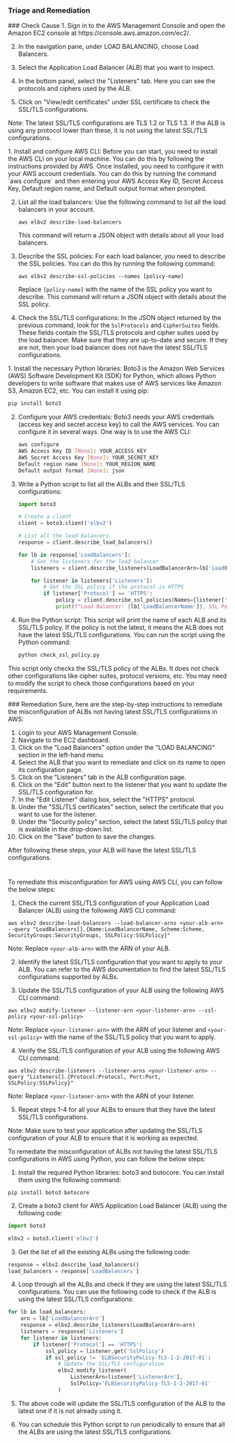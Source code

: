 
### Triage and Remediation
<Tabs>

<Tab title='Cause'>
### Check Cause
<AccordionGroup>
<Accordion title='Using Console' defaultOpen='true'>
1. Sign in to the AWS Management Console and open the Amazon EC2 console at https://console.aws.amazon.com/ec2/.
   
2. In the navigation pane, under LOAD BALANCING, choose Load Balancers.

3. Select the Application Load Balancer (ALB) that you want to inspect.

4. In the bottom panel, select the "Listeners" tab. Here you can see the protocols and ciphers used by the ALB.

5. Click on "View/edit certificates" under SSL certificate to check the SSL/TLS configurations. 

Note: The latest SSL/TLS configurations are TLS 1.2 or TLS 1.3. If the ALB is using any protocol lower than these, it is not using the latest SSL/TLS configurations.
</Accordion>

<Accordion title='Using CLI'>
1. Install and configure AWS CLI: Before you can start, you need to install the AWS CLI on your local machine. You can do this by following the instructions provided by AWS. Once installed, you need to configure it with your AWS account credentials. You can do this by running the command `aws configure` and then entering your AWS Access Key ID, Secret Access Key, Default region name, and Default output format when prompted.

2. List all the load balancers: Use the following command to list all the load balancers in your account.

   ```
   aws elbv2 describe-load-balancers
   ```

   This command will return a JSON object with details about all your load balancers.

3. Describe the SSL policies: For each load balancer, you need to describe the SSL policies. You can do this by running the following command:

   ```
   aws elbv2 describe-ssl-policies --names [policy-name]
   ```

   Replace `[policy-name]` with the name of the SSL policy you want to describe. This command will return a JSON object with details about the SSL policy.

4. Check the SSL/TLS configurations: In the JSON object returned by the previous command, look for the `SslProtocols` and `CipherSuites` fields. These fields contain the SSL/TLS protocols and cipher suites used by the load balancer. Make sure that they are up-to-date and secure. If they are not, then your load balancer does not have the latest SSL/TLS configurations.
</Accordion>

<Accordion title='Using Python'>
1. Install the necessary Python libraries: Boto3 is the Amazon Web Services (AWS) Software Development Kit (SDK) for Python, which allows Python developers to write software that makes use of AWS services like Amazon S3, Amazon EC2, etc. You can install it using pip:

   ```python
   pip install boto3
   ```

2. Configure your AWS credentials: Boto3 needs your AWS credentials (access key and secret access key) to call the AWS services. You can configure it in several ways. One way is to use the AWS CLI:

   ```bash
   aws configure
   AWS Access Key ID [None]: YOUR_ACCESS_KEY
   AWS Secret Access Key [None]: YOUR_SECRET_KEY
   Default region name [None]: YOUR_REGION_NAME
   Default output format [None]: json
   ```

3. Write a Python script to list all the ALBs and their SSL/TLS configurations:

   ```python
   import boto3

   # Create a client
   client = boto3.client('elbv2')

   # List all the load balancers
   response = client.describe_load_balancers()

   for lb in response['LoadBalancers']:
       # Get the listeners for the load balancer
       listeners = client.describe_listeners(LoadBalancerArn=lb['LoadBalancerArn'])

       for listener in listeners['Listeners']:
           # Get the SSL policy if the protocol is HTTPS
           if listener['Protocol'] == 'HTTPS':
               policy = client.describe_ssl_policies(Names=[listener['SslPolicy']])
               print(f"Load Balancer: {lb['LoadBalancerName']}, SSL Policy: {policy['SslPolicies'][0]['Name']}")
   ```

4. Run the Python script: This script will print the name of each ALB and its SSL/TLS policy. If the policy is not the latest, it means the ALB does not have the latest SSL/TLS configurations. You can run the script using the Python command:

   ```bash
   python check_ssl_policy.py
   ```

This script only checks the SSL/TLS policy of the ALBs. It does not check other configurations like cipher suites, protocol versions, etc. You may need to modify the script to check those configurations based on your requirements.
</Accordion>

</AccordionGroup>
</Tab>
<Tab title='Remediation'>
### Remediation

<AccordionGroup>
<Accordion title='Using Console' defaultOpen='true'>
Sure, here are the step-by-step instructions to remediate the misconfiguration of ALBs not having latest SSL/TLS configurations in AWS:

1. Login to your AWS Management Console.
2. Navigate to the EC2 dashboard.
3. Click on the "Load Balancers" option under the "LOAD BALANCING" section in the left-hand menu.
4. Select the ALB that you want to remediate and click on its name to open its configuration page.
5. Click on the "Listeners" tab in the ALB configuration page.
6. Click on the "Edit" button next to the listener that you want to update the SSL/TLS configuration for.
7. In the "Edit Listener" dialog box, select the "HTTPS" protocol.
8. Under the "SSL/TLS certificates" section, select the certificate that you want to use for the listener.
9. Under the "Security policy" section, select the latest SSL/TLS policy that is available in the drop-down list.
10. Click on the "Save" button to save the changes.

After following these steps, your ALB will have the latest SSL/TLS configurations.

#
</Accordion>

<Accordion title='Using CLI'>
To remediate this misconfiguration for AWS using AWS CLI, you can follow the below steps:

1. Check the current SSL/TLS configuration of your Application Load Balancer (ALB) using the following AWS CLI command:
```
aws elbv2 describe-load-balancers --load-balancer-arns <your-alb-arn> --query "LoadBalancers[].{Name:LoadBalancerName, Scheme:Scheme, SecurityGroups:SecurityGroups, SSLPolicy:SSLPolicy}"
```
Note: Replace `<your-alb-arn>` with the ARN of your ALB.

2. Identify the latest SSL/TLS configuration that you want to apply to your ALB. You can refer to the AWS documentation to find the latest SSL/TLS configurations supported by ALBs.

3. Update the SSL/TLS configuration of your ALB using the following AWS CLI command:
```
aws elbv2 modify-listener --listener-arn <your-listener-arn> --ssl-policy <your-ssl-policy>
```
Note: Replace `<your-listener-arn>` with the ARN of your listener and `<your-ssl-policy>` with the name of the SSL/TLS policy that you want to apply.

4. Verify the SSL/TLS configuration of your ALB using the following AWS CLI command:
```
aws elbv2 describe-listeners --listener-arns <your-listener-arn> --query "Listeners[].{Protocol:Protocol, Port:Port, SSLPolicy:SSLPolicy}"
```
Note: Replace `<your-listener-arn>` with the ARN of your listener.

5. Repeat steps 1-4 for all your ALBs to ensure that they have the latest SSL/TLS configurations.

Note: Make sure to test your application after updating the SSL/TLS configuration of your ALB to ensure that it is working as expected.
</Accordion>

<Accordion title='Using Python'>
To remediate the misconfiguration of ALBs not having the latest SSL/TLS configurations in AWS using Python, you can follow the below steps:

1. Install the required Python libraries: boto3 and botocore. You can install them using the following command:

```
pip install boto3 botocore
```

2. Create a boto3 client for AWS Application Load Balancer (ALB) using the following code:

```python
import boto3

elbv2 = boto3.client('elbv2')
```

3. Get the list of all the existing ALBs using the following code:

```python
response = elbv2.describe_load_balancers()
load_balancers = response['LoadBalancers']
```

4. Loop through all the ALBs and check if they are using the latest SSL/TLS configurations. You can use the following code to check if the ALB is using the latest SSL/TLS configurations:

```python
for lb in load_balancers:
    arn = lb['LoadBalancerArn']
    response = elbv2.describe_listeners(LoadBalancerArn=arn)
    listeners = response['Listeners']
    for listener in listeners:
        if listener['Protocol'] == 'HTTPS':
            ssl_policy = listener.get('SslPolicy')
            if ssl_policy != 'ELBSecurityPolicy-TLS-1-2-2017-01':
                # Update the SSL/TLS configuration
                elbv2.modify_listener(
                    ListenerArn=listener['ListenerArn'],
                    SslPolicy='ELBSecurityPolicy-TLS-1-2-2017-01'
                )
```

5. The above code will update the SSL/TLS configuration of the ALB to the latest one if it is not already using it.

6. You can schedule this Python script to run periodically to ensure that all the ALBs are using the latest SSL/TLS configurations.
</Accordion>

</AccordionGroup>
</Tab>
</Tabs>
